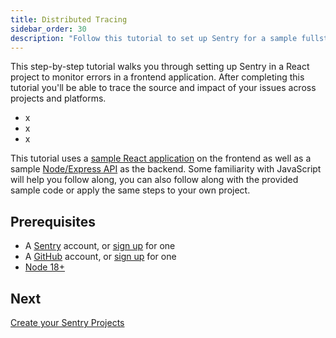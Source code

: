 ```yaml
---
title: Distributed Tracing
sidebar_order: 30
description: "Follow this tutorial to set up Sentry for a sample fullstack JavaScript application. By the end, you'll be able to use distributed tracing."
---
```


This step-by-step tutorial walks you through setting up Sentry in a React project to monitor errors in a frontend application. After completing this tutorial you'll be able to trace the source and impact of your issues across projects and platforms.

- x
- x
- x

This tutorial uses a [sample React application](https://github.com/getsentry/frontend-tutorial) on the frontend as well as a sample [Node/Express API](https://github.com/getsentry/frontend-tutorial) as the backend. Some familiarity with JavaScript will help you follow along, you can also follow along with the provided sample code or apply the same steps to your own project.

## Prerequisites

- A [Sentry](https://sentry.io) account, or [sign up](https://sentry.io/signup/) for one
- A [GitHub](https://github.com/) account, or [sign up](https://github.com/join) for one
- [Node 18+](https://nodejs.org/en/download/)

## Next

[Create your Sentry Projects](/product/sentry-basics/distributed-tracing/create-new-project/)
